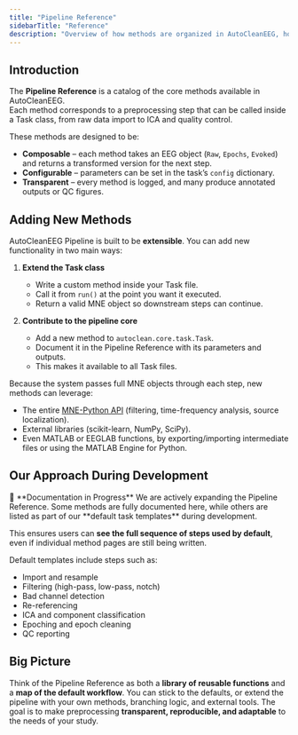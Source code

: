 ```yaml
---
title: "Pipeline Reference"
sidebarTitle: "Reference"
description: "Overview of how methods are organized in AutoCleanEEG, how to extend them, and how we approach documentation during development."
---
```


## Introduction

The **Pipeline Reference** is a catalog of the core methods available in AutoCleanEEG.  
Each method corresponds to a preprocessing step that can be called inside a Task class, from raw data import to ICA and quality control.  

These methods are designed to be:
- **Composable** – each method takes an EEG object (`Raw`, `Epochs`, `Evoked`) and returns a transformed version for the next step.  
- **Configurable** – parameters can be set in the task’s `config` dictionary.  
- **Transparent** – every method is logged, and many produce annotated outputs or QC figures.  

## Adding New Methods

AutoCleanEEG Pipeline is built to be **extensible**. You can add new functionality in two main ways:

1. **Extend the Task class**  
   - Write a custom method inside your Task file.  
   - Call it from `run()` at the point you want it executed.  
   - Return a valid MNE object so downstream steps can continue.

2. **Contribute to the pipeline core**  
   - Add a new method to `autoclean.core.task.Task`.  
   - Document it in the Pipeline Reference with its parameters and outputs.  
   - This makes it available to all Task files.

Because the system passes full MNE objects through each step, new methods can leverage:
- The entire [MNE-Python API](https://mne.tools/) (filtering, time-frequency analysis, source localization).  
- External libraries (scikit-learn, NumPy, SciPy).  
- Even MATLAB or EEGLAB functions, by exporting/importing intermediate files or using the MATLAB Engine for Python.

## Our Approach During Development

<Note>
📖 **Documentation in Progress**  
We are actively expanding the Pipeline Reference. Some methods are fully documented here, while others are listed as part of our **default task templates** during development.  

This ensures users can **see the full sequence of steps used by default**, even if individual method pages are still being written.
</Note>

Default templates include steps such as:
- Import and resample  
- Filtering (high-pass, low-pass, notch)  
- Bad channel detection  
- Re-referencing  
- ICA and component classification  
- Epoching and epoch cleaning  
- QC reporting  


## Big Picture

Think of the Pipeline Reference as both a **library of reusable functions** and a **map of the default workflow**. You can stick to the defaults, or extend the pipeline with your own methods, branching logic, and external tools. The goal is to make preprocessing **transparent, reproducible, and adaptable** to the needs of your study.
